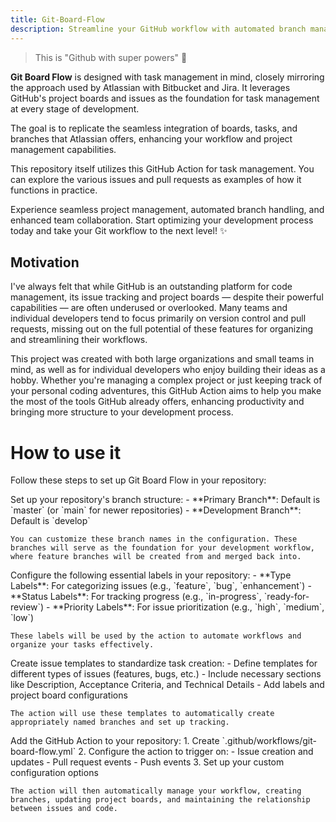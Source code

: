 ```yaml
---
title: Git-Board-Flow
description: Streamline your GitHub workflow with automated branch management, issue tracking, and project integration. Enhance team collaboration and optimize your development process.
---
```


> This is "Github with super powers" 🚀

**Git Board Flow** is designed with task management in mind, closely mirroring the approach used by Atlassian with Bitbucket and Jira. It leverages GitHub's project boards and issues as the foundation for task management at every stage of development.

The goal is to replicate the seamless integration of boards, tasks, and branches that Atlassian offers, enhancing your workflow and project management capabilities.

This repository itself utilizes this GitHub Action for task management. You can explore the various issues and pull requests as examples of how it functions in practice.

Experience seamless project management, automated branch handling, and enhanced team collaboration. Start optimizing your development process today and take your Git workflow to the next level! ✨

## Motivation

I've always felt that while GitHub is an outstanding platform for code management, its issue tracking and project boards — despite their powerful capabilities — are often underused or overlooked. Many teams and individual developers tend to focus primarily on version control and pull requests, missing out on the full potential of these features for organizing and streamlining their workflows.

This project was created with both large organizations and small teams in mind, as well as for individual developers who enjoy building their ideas as a hobby. Whether you're managing a complex project or just keeping track of your personal coding adventures, this GitHub Action aims to help you make the most of the tools GitHub already offers, enhancing productivity and bringing more structure to your development process.

# How to use it

Follow these steps to set up Git Board Flow in your repository:

<Steps>
  <Step title="1. Configure Branch Structure">
    Set up your repository's branch structure:
    - **Primary Branch**: Default is `master` (or `main` for newer repositories)
    - **Development Branch**: Default is `develop`
    
    You can customize these branch names in the configuration. These branches will serve as the foundation for your development workflow, where feature branches will be created from and merged back into.
  </Step>

  <Step title="2. Set Up Required Labels">
    Configure the following essential labels in your repository:
    - **Type Labels**: For categorizing issues (e.g., `feature`, `bug`, `enhancement`)
    - **Status Labels**: For tracking progress (e.g., `in-progress`, `ready-for-review`)
    - **Priority Labels**: For issue prioritization (e.g., `high`, `medium`, `low`)
    
    These labels will be used by the action to automate workflows and organize your tasks effectively.
  </Step>

  <Step title="3. Implement Issue Templates">
    Create issue templates to standardize task creation:
    - Define templates for different types of issues (features, bugs, etc.)
    - Include necessary sections like Description, Acceptance Criteria, and Technical Details
    - Add labels and project board configurations
    
    The action will use these templates to automatically create appropriately named branches and set up tracking.
  </Step>

  <Step title="4. Install Git Board Flow">
    Add the GitHub Action to your repository:
    1. Create `.github/workflows/git-board-flow.yml`
    2. Configure the action to trigger on:
       - Issue creation and updates
       - Pull request events
       - Push events
    3. Set up your custom configuration options
    
    The action will then automatically manage your workflow, creating branches, updating project boards, and maintaining the relationship between issues and code.
  </Step>
</Steps>